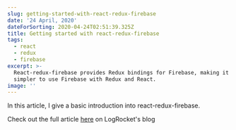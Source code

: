 ```yaml
---
slug: getting-started-with-react-redux-firebase
date: '24 April, 2020'
dateForSorting: 2020-04-24T02:51:39.325Z
title: Getting started with react-redux-firebase
tags:
  - react
  - redux
  - firebase
excerpt: >-
  React-redux-firebase provides Redux bindings for Firebase, making it much
  simpler to use Firebase with Redux and React.
image: ''
---
```

In this article, I give a basic introduction into react-redux-firebase.


Check out the full article [here](https://blog.logrocket.com/getting-started-react-redux-firebase/) on LogRocket's blog
